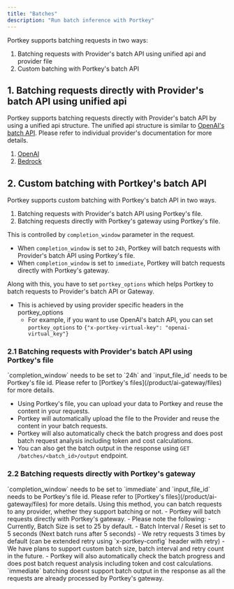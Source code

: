 ```yaml
---
title: "Batches"
description: "Run batch inference with Portkey"
---
```


Portkey supports batching requests in two ways:

1. Batching requests with Provider's batch API using unified api and provider file
2. Custom batching with Portkey's batch API

## 1. Batching requests directly with Provider's batch API using unified api 

Portkey supports batching requests directly with Provider's batch API by using a unified api structure.
The unified api structure is similar to [OpenAI's batch API](https://platform.openai.com/docs/guides/batch).
Please refer to individual provider's documentation for more details.

1. [OpenAI](/integrations/llms/openai/batches)
2. [Bedrock](/integrations/llms/bedrock/batches)

## 2. Custom batching with Portkey's batch API

Portkey supports custom batching with Portkey's batch API in two ways.
1. Batching requests with Provider's batch API using Portkey's file.
2. Batching requests directly with Portkey's gateway using Portkey's file.

This is controlled by `completion_window` parameter in the request.
- When `completion_window` is set to `24h`, Portkey will batch requests with Provider's batch API using Portkey's file.
- When `completion_window` is set to `immediate`, Portkey will batch requests directly with Portkey's gateway.

Along with this, you have to set `portkey_options` which helps Portkey to batch requests to Provider's batch API or Gateway.
- This is achieved by using provider specific headers in the portkey_options
    - For example, if you want to use OpenAI's batch API, you can set `portkey_options` to `{"x-portkey-virtual-key": "openai-virtual_key"}`

### 2.1 Batching requests with Provider's batch API using Portkey's file
<Info>
`completion_window` needs to be set to `24h` and `input_file_id` needs to be Portkey's file id. Please refer to [Portkey's files](/product/ai-gateway/files) for more details.
</Info>

- Using Portkey's file, you can upload your data to Portkey and reuse the content in your requests.
- Portkey will automatically upload the file to the Provider and reuse the content in your batch requests.
- Portkey will also automatically check the batch progress and does post batch request analysis including token and cost calculations.
- You can also get the batch output in the response using `GET /batches/<batch_id>/output` endpoint.

### 2.2 Batching requests directly with Portkey's gateway
<Info>
`completion_window` needs to be set to `immediate` and `input_file_id` needs to be Portkey's file id. Please refer to [Portkey's files](/product/ai-gateway/files) for more details.
</Info>
<Info>
Using this method, you can batch requests to any provider, whether they support batching or not.
</Info>
- Portkey will batch requests directly with Portkey's gateway.
- Please note the following:
    - Currently, Batch Size is set to 25 by default.
    - Batch Interval / Reset is set to 5 seconds (Next batch runs after 5 seconds)
    - We retry requests 3 times by default (can be extended retry using `x-portkey-config` header with retry)
    - We have plans to support custom batch size, batch interval and retry count in the future.
- Portkey will also automatically check the batch progress and does post batch request analysis including token and cost calculations.

<Warning>
    `immediate` batching doesnt support batch output in the response as all the requests are already processed by Portkey's gateway.
</Warning>


